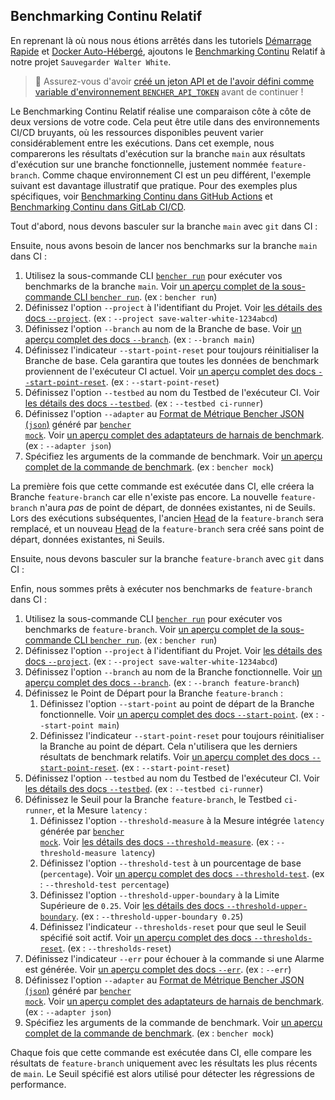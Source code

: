 
## Benchmarking Continu Relatif

En reprenant là où nous nous étions arrêtés dans les tutoriels [Démarrage Rapide][quick start] et [Docker Auto-Hébergé][docker self-hosted], ajoutons le [Benchmarking Continu][continuous benchmarking] Relatif à notre projet `Sauvegarder Walter White`.

> 🐰 Assurez-vous d'avoir [créé un jeton API et de l'avoir défini comme variable d'environnement `BENCHER_API_TOKEN`][create an api token] avant de continuer !

[quick start]: /fr/docs/tutorial/quick-start/
[docker self-hosted]: /fr/docs/tutorial/docker/
[continuous benchmarking]: /fr/docs/explanation/continuous-benchmarking/
[create an api token]: /fr/docs/tutorial/quick-start/#create-an-api-token

Le Benchmarking Continu Relatif réalise une comparaison côte à côte de deux versions de votre code. Cela peut être utile dans des environnements CI/CD bruyants, où les ressources disponibles peuvent varier considérablement entre les exécutions. Dans cet exemple, nous comparerons les résultats d'exécution sur la branche `main` aux résultats d'exécution sur une branche fonctionnelle, justement nommée `feature-branch`. Comme chaque environnement CI est un peu différent, l'exemple suivant est davantage illustratif que pratique. Pour des exemples plus spécifiques, voir [Benchmarking Continu dans GitHub Actions][github actions] et [Benchmarking Continu dans GitLab CI/CD][gitlab ci/cd].

[github actions]: /fr/docs/how-to/github-actions/
[gitlab ci/cd]: /fr/docs/how-to/gitlab-ci-cd/

Tout d'abord, nous devons basculer sur la branche `main` avec `git` dans CI :

<GitCheckoutMain />

Ensuite, nous avons besoin de lancer nos benchmarks sur la branche `main` dans CI :

<RunMainRelative />

1. Utilisez la sous-commande CLI <code><a href="/fr/docs/explanation/bencher-run/">bencher run</a></code> pour exécuter vos benchmarks de la branche `main`. Voir [un aperçu complet de la sous-commande CLI `bencher run`][bencher run]. (ex : `bencher run`)
2. Définissez l'option `--project` à l'identifiant du Projet. Voir [les détails des docs `--project`][project option]. (ex : `--project save-walter-white-1234abcd`)
3. Définissez l'option `--branch` au nom de la Branche de base. Voir [un aperçu complet des docs `--branch`][branch option]. (ex : `--branch main`)
4. Définissez l'indicateur `--start-point-reset` pour toujours réinitialiser la Branche de base. Cela garantira que toutes les données de benchmark proviennent de l'exécuteur CI actuel. Voir [un aperçu complet des docs `--start-point-reset`][start point reset]. (ex : `--start-point-reset`)
5. Définissez l'option `--testbed` au nom du Testbed de l'exécuteur CI. Voir [les détails des docs `--testbed`][testbed option]. (ex : `--testbed ci-runner`)
6. Définissez l'option `--adapter` au [Format de Métrique Bencher JSON (`json`)][bmf] généré par <code><a href="/fr/docs/reference/bencher-metric-format/#bencher-mock">bencher mock</a></code>. Voir [un aperçu complet des adaptateurs de harnais de benchmark][adapter json]. (ex : `--adapter json`)
7. Spécifiez les arguments de la commande de benchmark. Voir [un aperçu complet de la commande de benchmark][command argument]. (ex : `bencher mock`)

La première fois que cette commande est exécutée dans CI, elle créera la Branche `feature-branch` car elle n'existe pas encore. La nouvelle `feature-branch` n'aura _pas_ de point de départ, de données existantes, ni de Seuils. Lors des exécutions subséquentes, l'ancien [Head][head] de la `feature-branch` sera remplacé, et un nouveau [Head][head] de la `feature-branch` sera créé sans point de départ, données existantes, ni Seuils.

[bencher run]: /fr/docs/explanation/bencher-run/
[project option]: /fr/docs/explanation/bencher-run/#--project-project
[branch option]: /fr/docs/explanation/branch-selection/#--branch-branch
[start point reset]: /fr/docs/explanation/branch-selection/#--start-point-reset
[testbed option]: /fr/docs/explanation/bencher-run/#--testbed-testbed
[bmf]: /fr/docs/reference/bencher-metric-format/
[adapter json]: /fr/docs/explanation/adapters/#-json
[command argument]: /fr/docs/explanation/bencher-run/#benchmark-command
[head]: /fr/docs/explanation/benchmarking/#head

Ensuite, nous devons basculer sur la branche `feature-branch` avec `git` dans CI :

<GitCheckoutFeature />

Enfin, nous sommes prêts à exécuter nos benchmarks de `feature-branch` dans CI :

<RunFeatureRelative />

1. Utilisez la sous-commande CLI <code><a href="/fr/docs/explanation/bencher-run/">bencher run</a></code> pour exécuter vos benchmarks de `feature-branch`. Voir [un aperçu complet de la sous-commande CLI `bencher run`][bencher run]. (ex : `bencher run`)
2. Définissez l'option `--project` à l'identifiant du Projet. Voir [les détails des docs `--project`][project option]. (ex : `--project save-walter-white-1234abcd`)
3. Définissez l'option `--branch` au nom de la Branche fonctionnelle. Voir [un aperçu complet des docs `--branch`][branch option]. (ex : `--branch feature-branch`)
4. Définissez le Point de Départ pour la Branche `feature-branch` :
   1. Définissez l'option `--start-point` au point de départ de la Branche fonctionnelle. Voir [un aperçu complet des docs `--start-point`][start point]. (ex : `--start-point main`)
   2. Définissez l'indicateur `--start-point-reset` pour toujours réinitialiser la Branche au point de départ. Cela n'utilisera que les derniers résultats de benchmark relatifs. Voir [un aperçu complet des docs `--start-point-reset`][start point reset]. (ex : `--start-point-reset`)
5. Définissez l'option `--testbed` au nom du Testbed de l'exécuteur CI. Voir [les détails des docs `--testbed`][testbed option]. (ex : `--testbed ci-runner`)
6. Définissez le Seuil pour la Branche `feature-branch`, le Testbed `ci-runner`, et la Mesure `latency` :
   1. Définissez l'option `--threshold-measure` à la Mesure intégrée `latency` générée par <code><a href="/fr/docs/reference/bencher-metric-format/#bencher-mock">bencher mock</a></code>. Voir [les détails des docs `--threshold-measure`][threshold measure option]. (ex : `--threshold-measure latency`)
   2. Définissez l'option `--threshold-test` à un pourcentage de base (`percentage`). Voir [un aperçu complet des docs `--threshold-test`][threshold test option]. (ex : `--threshold-test percentage`)
   3. Définissez l'option `--threshold-upper-boundary` à la Limite Supérieure de `0.25`. Voir [les détails des docs `--threshold-upper-boundary`][threshold upper boundary]. (ex : `--threshold-upper-boundary 0.25`)
   4. Définissez l'indicateur `--thresholds-reset` pour que seul le Seuil spécifié soit actif. Voir [un aperçu complet des docs `--thresholds-reset`][thresholds reset]. (ex : `--thresholds-reset`)
7. Définissez l'indicateur `--err` pour échouer à la commande si une Alarme est générée. Voir [un aperçu complet des docs `--err`][alert err]. (ex : `--err`)
8. Définissez l'option `--adapter` au [Format de Métrique Bencher JSON (`json`)][bmf] généré par <code><a href="/fr/docs/reference/bencher-metric-format/#bencher-mock">bencher mock</a></code>. Voir [un aperçu complet des adaptateurs de harnais de benchmark][adapter json]. (ex : `--adapter json`)
9. Spécifiez les arguments de la commande de benchmark. Voir [un aperçu complet de la commande de benchmark][command argument]. (ex : `bencher mock`)

Chaque fois que cette commande est exécutée dans CI, elle compare les résultats de `feature-branch` uniquement avec les résultats les plus récents de `main`. Le Seuil spécifié est alors utilisé pour détecter les régressions de performance.

[start point]: /fr/docs/explanation/branch-selection/#--start-point-branch
[start point reset]: /fr/docs/explanation/branch-selection/#--start-point-reset
[threshold measure option]: /fr/docs/explanation/thresholds/#--threshold-measure-measure
[threshold test option]: /fr/docs/explanation/thresholds/#--threshold-test-test
[threshold upper boundary]: /fr/docs/explanation/thresholds/#--threshold-upper-boundary-boundary
[thresholds reset]: /fr/docs/explanation/thresholds/#--thresholds-reset
[alert err]: /fr/docs/explanation/thresholds/#--err